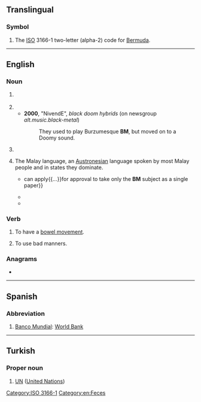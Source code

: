 {{also|bm|.bm|bm.}}
==Translingual==

===Symbol===
{{head|mul|symbol}}

# The [[ISO]] 3166-1 two-letter (alpha-2) code for [[Bermuda]].

[[Category:ISO 3166-1]]

----

==English==

===Noun===
{{en-noun|?}}

# {{lb|en|euphemism}} {{initialism of|bowel movement|lang=en}}
# {{initialism of|black metal|lang=en}}
#* '''2000''', "NivendE", ''black doom hybrids'' (on newsgroup ''alt.music.black-metal'')
#*: They used to play Burzumesque '''BM''', but moved on to a Doomy sound.
# {{initialism of|bad manners|lang=en}}
# {{lb|en|uncountable|Malaysia}} The Malay language, an [[Austronesian]] language spoken by most Malay people and in states they dominate.
#* {{quote-journal|year=2017|work=[[w:The Star (Malaysia)|The Star]]|title=‘Medical grads with O Level need only take SPM BM’|url=https://www.thestar.com.my/news/nation/2017/07/03/medical-grads-with-o-level-need-only-take-spm-bm/#ihH38USyk7Qfk0eH.99
|passage=Individual candidates{{...}}can apply{{...}}for approval to take only the '''BM''' subject as a single paper}}
#* {{quote-journal|year=2018|author=Natasha Joibi|work=[[w:The Star (Malaysia)|The Star]]|title=Kadir Jasin: Language proficiency important, Malay children's command of BM weak|url=https://www.thestar.com.my/news/nation/2018/12/03/kadir-jasin-language-proficiency-important-malay-childrens-command-of-bm-weak/#8aePhhYXvqJlA9Mw.99|passage=Kadir explained that language proficiency, be it in '''BM''' or English, was important.}}
#* {{quote-journal|year=2018|author=Ibrahim Isa|quotee=Maszlee Malik|title=Education Ministry proposes weekly BM and English days|work=The New Straits Times|passage=“Thursday will be made the day to use '''BM'''{{nb...}}.”}}

===Verb===
{{en-verb}}

# {{lb|en|euphemism}} To have a [[bowel movement]].
# {{lb|en|computer games}} To use bad manners.

===Anagrams===
* {{anagrams|en|a=bm|M.B.|MB|Mb}}

[[Category:en:Feces]]

----

==Spanish==

===Abbreviation===
{{rfc-header|Abbreviation}}
{{head|es|abbreviation}}

# [[Banco Mundial]]: [[World Bank]]

----

==Turkish==

===Proper noun===
{{head|tr|proper noun}}

# {{initialism of|Birleşmiş Milletler|lang=tr}} [[UN]] ([[United Nations]])